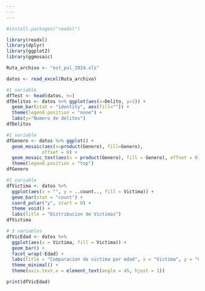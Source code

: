 ```yaml
---
---
---
```


```r

#install.packages("readxl")

library(readxl)
library(dplyr)
library(ggplot2)
library(ggmosaic)
```

```r
Ruta_archivo <- "est_pol_2024.xls"

datos <- read_excel(Ruta_archivo)

```

```r
#1 variable
dfTest <- head(datos, n=)
dfDelitos <- datos %>% ggplot(aes(x=Delito, y=1)) +
  geom_bar(stat = "identity", aes(fill="")) +
  theme(legend.position = "none") +
  labs(y="Numero de delitos")
dfDelitos
```

```r
#1 variable
dfGenero <- datos %>% ggplot() +
  geom_mosaic(aes(x=product(Genero), fill=Genero),
             offset = 0) +
  geom_mosaic_text(aes(x = product(Genero), fill = Genero), offset = 0)+
  theme(legend.position = "top")
dfGenero
```

```r
#1 variable
dfVictima <- datos %>% 
  ggplot(aes(x = "", y = ..count.., fill = Victima)) +
  geom_bar(stat = "count") +
  coord_polar("y", start = 0) + 
  theme_void() + 
  labs(title = "Distribucion de Victimas") 
dfVictima

```

```r
# 3 variables
dfVicEdad <- datos %>% 
  ggplot(aes(x = Victima, fill = Victima)) +
  geom_bar() +
  facet_wrap(~Edad) +  
  labs(title = "Comparacion de victima por edad", x = "Victima", y = "Cantidad") +
  theme_minimal() +
  theme(axis.text.x = element_text(angle = 45, hjust = 1)) 

print(dfVicEdad)

```